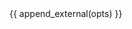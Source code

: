 <!--see original at https://github.com/trifacta/vega-->
<html>
  <head>
    <title>{{ opts$params$title }}</title>
    {{ append_external(opts) }}
  </head>
  <body>
    <div id="vis"></div>
  </body>
  <script type="text/javascript">

  function parse(spec) {
    vg.parse.spec(spec, function(chart) {
      var view = chart({ el:"#vis" });
      view.viewport({{ opts$params$viewport }})
          .renderer("{{ opts$params$renderer }}")
          .update();
    });
  }

  parse({{ knit_expand(get_spec_path_param(opts)) }});
  </script>
</html>